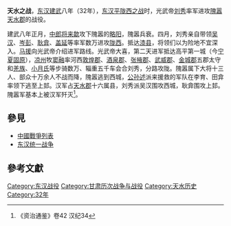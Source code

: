 {{Campaignbox 東漢統一戰爭}}
'''天水之战'''，[[东汉|东汉]][[建武_(东汉)|建武]]八年（32年），[[东汉平陇西之战|东汉平陇西之战]]时，光武帝[[刘秀|刘秀]]率军进攻[[隗嚣|隗嚣]][[天水郡|天水郡]]的战役。

建武八年正月，[[中郎将|中郎将]][[来歙|来歙]]攻下隗嚣的[[略阳|略阳]]，隗嚣兵衰。四月，刘秀亲自带领[[吴汉_(汉朝)|吴汉]]、[[岑彭|岑彭]]、[[耿弇|耿弇]]、[[盖延|盖延]]等率军数万进攻[[陇西|陇西]]。抵达[[漆县|漆县]]，将领们以为险地不宜深入。[[马援|马援]]向光武帝介绍进军路线。光武帝大喜，第二天进军抵达高平第一城（今[[宁夏|宁夏]][[固原|固原]]），[[凉州|凉州]]牧[[窦融|窦融]]率河西[[敦煌郡|敦煌郡]]、[[酒泉郡|酒泉郡]]、[[张掖郡|张掖郡]]、[[武威郡|武威郡]]、[[金城郡|金城郡]]五郡太守和[[羌族|羌族]]、[[小月氏|小月氏]]等步骑数万、辎重五千车会合刘秀，分路攻陇。隗嚣属下大将十三人、部众十万余人不战而降，隗嚣逃到西城，[[公孙述|公孙述]]派来援救的军队在李育、田弇率领下逃至上邽。汉军占[[天水郡|天水郡]]十六属县，刘秀派吴汉围攻西城，耿弇围攻上邽。隗嚣军基本上被汉军歼灭<ref>《资治通鉴》卷42 汉纪34</ref>。

==參見==
*[[中國戰爭列表|中國戰爭列表]]
*[[东汉统一战争|东汉统一战争]]

==參考文獻==
{{reflist}}

{{DEFAULTSORT:T}}
[[Category:东汉战役|Category:东汉战役]]
[[Category:甘肃历次战争与战役|Category:甘肃历次战争与战役]]
[[Category:天水历史|Category:天水历史]]
[[Category:32年|Category:32年]]